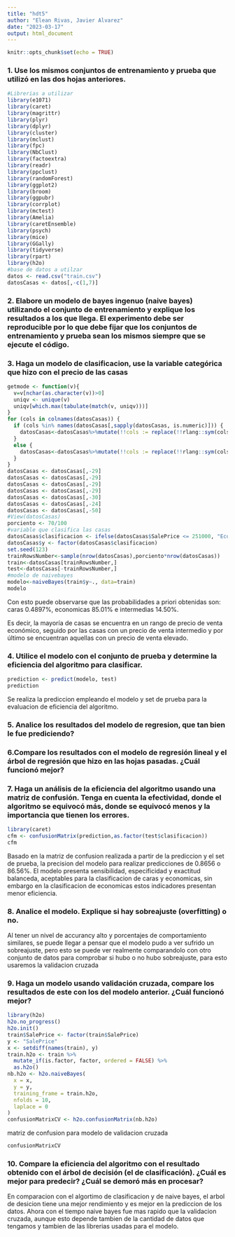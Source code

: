 ```yaml
---
title: "hdt5"
author: "Elean Rivas, Javier Alvarez"
date: "2023-03-17"
output: html_document
---
```


```r
knitr::opts_chunk$set(echo = TRUE)
```

### 1. Use los mismos conjuntos de entrenamiento y prueba que utilizó en las dos hojas anteriores. 

```r
#Librerias a utilizar
library(e1071)
library(caret)
library(magrittr)
library(plyr)
library(dplyr)
library(cluster)
library(mclust)
library(fpc)
library(NbClust)
library(factoextra)
library(readr)
library(ppclust)
library(randomForest)
library(ggplot2)
library(broom)
library(ggpubr)
library(corrplot)
library(mctest)
library(Amelia)
library(caretEnsemble)
library(psych)
library(mice)
library(GGally)
library(tidyverse)
library(rpart)
library(h2o)
#base de datos a utilzar
datos <- read.csv("train.csv")
datosCasas <- datos[,-c(1,7)]
```

###  2. Elabore un modelo de bayes ingenuo (naive bayes) utilizando el conjunto de entrenamiento y explique los resultados a los que llega. El experimento debe ser reproducible por lo que debe fijar que los conjuntos de entrenamiento y prueba sean los mismos siempre que se ejecute el código. 

### 3. Haga un modelo de clasificacion, use la variable categórica que hizo con el precio de las casas

```r
getmode <- function(v){
  v=v[nchar(as.character(v))>0]
  uniqv <- unique(v)
  uniqv[which.max(tabulate(match(v, uniqv)))]
}
for (cols in colnames(datosCasas)) {
  if (cols %in% names(datosCasas[,sapply(datosCasas, is.numeric)])) {
    datosCasas<-datosCasas%>%mutate(!!cols := replace(!!rlang::sym(cols), is.na(!!rlang::sym(cols)), mean(!!rlang::sym(cols), na.rm=TRUE)))
  }
  else {
    datosCasas<-datosCasas%>%mutate(!!cols := replace(!!rlang::sym(cols), !!rlang::sym(cols)=="", getmode(!!rlang::sym(cols))))
  }
}
datosCasas <- datosCasas[,-29]
datosCasas <- datosCasas[,-29]
datosCasas <- datosCasas[,-29]
datosCasas <- datosCasas[,-29]
datosCasas <- datosCasas[,-30]
datosCasas <- datosCasas[,-24]
datosCasas <- datosCasas[,-50]
#View(datosCasas)
porciento <- 70/100
#variable que clasifica las casas
datosCasas$clasificacion <- ifelse(datosCasas$SalePrice <= 251000, "Economicas", ifelse(datosCasas$SalePrice <= 538000, "Intermedias", ifelse(datosCasas$SalePrice <= 755000, "Caras")))
datosCasas$y <- factor(datosCasas$clasificacion)
set.seed(123)
trainRowsNumber<-sample(nrow(datosCasas),porciento*nrow(datosCasas))
train<-datosCasas[trainRowsNumber,]
test<-datosCasas[-trainRowsNumber,]
#modelo de naivebayes
modelo<-naiveBayes(train$y~., data=train)
modelo
```
Con esto puede observarse que las probabilidades a priori obtenidas son: caras 0.4897%, economicas 85.01% e intermedias 14.50%.

Es decir, la mayoría de casas se encuentra en un rango de precio de venta económico, seguido por las casas con un precio de venta intermedio y por último se encuentran aquellas con un precio de venta elevado.


### 4. Utilice  el  modelo  con  el  conjunto  de  prueba  y  determine  la  eficiencia  del  algoritmo  para clasificar.
```r
prediction <- predict(modelo, test)
prediction
```

Se realiza la prediccion empleando el modelo y set de prueba para la evaluacion de eficiencia del algoritmo. 



### 5. Analice los resultados del modelo de regresion, que tan bien le fue prediciendo?


### 6.Compare los resultados con el modelo de regresión lineal y el árbol de regresión que hizo en las hojas pasadas. ¿Cuál funcionó mejor?


### 7. Haga  un  análisis  de  la  eficiencia  del  algoritmo  usando  una  matriz  de  confusión.  Tenga  en cuenta la efectividad, donde el algoritmo se equivocó más, donde se equivocó menos y la importancia que tienen los errores.
```r
library(caret)
cfm <- confusionMatrix(prediction,as.factor(test$clasificacion))
cfm
```

Basado en la matriz de confusion realizada a partir de la prediccion y el set de prueba, la precision del modelo
para realizar predicciones de 0.8656 o 86.56%. El modelo presenta sensibilidad, especificidad y exactitud balanceda,
aceptables para la clasificacion de caras y economicas, sin embargo en la clasificacion de economicas estos indicadores
presentan menor eficiencia. 


### 8. Analice el modelo. Explique si hay sobreajuste (overfitting) o no.
Al tener un nivel de accurancy alto y porcentajes de comportamiento similares, se puede llegar a pensar que el modelo pudo a ver sufrido un sobreajuste, pero esto se puede ver realmente comparandolo con otro conjunto de datos para comprobar si hubo o no hubo sobreajuste, para esto usaremos la validacion cruzada 


### 9. Haga  un  modelo  usando  validación  cruzada,  compare  los  resultados  de  este  con  los  del modelo anterior. ¿Cuál funcionó mejor?
```r
library(h2o)
h2o.no_progress()
h2o.init()
train$SalePrice <- factor(train$SalePrice)
y <- "SalePrice"
x <- setdiff(names(train), y)
train.h2o <- train %>%
  mutate_if(is.factor, factor, ordered = FALSE) %>%
  as.h2o()
nb.h2o <- h2o.naiveBayes(
  x = x,
  y = y,
  training_frame = train.h2o,
  nfolds = 10,
  laplace = 0
)
confusionMatrixCV <- h2o.confusionMatrix(nb.h2o)
```

matriz de confusion para modelo de validacion cruzada
```r
confusionMatrixCV
```

### 10. Compare la eficiencia del algoritmo con el resultado obtenido con el árbol de decisión (el de clasificación). ¿Cuál es mejor para predecir? ¿Cuál se demoró más en procesar?

En comparacion con el algortimo de clasificacion y de naive bayes, el arbol de desicion tiene una mejor rendimiento y es mejor en la prediccion de los datos.
Ahora con el tiempo naive bayes fue mas rapido que la validacion cruzada, aunque esto depende tambien de la cantidad de datos que tengamos y tambien de las librerias usadas para el modelo. 



